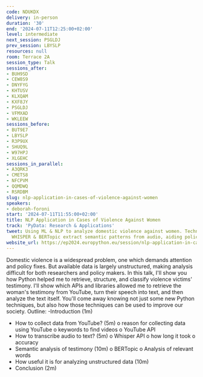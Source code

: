 ```yaml
---
code: NDUKDX
delivery: in-person
duration: '30'
end: '2024-07-11T12:25:00+02:00'
level: intermediate
next_session: PSGLDJ
prev_session: LBYSLP
resources: null
room: Terrace 2A
session_type: Talk
sessions_after:
- BUH9SD
- CEW8S9
- DNYFYG
- KHTUSV
- KLXQAM
- KXF8JY
- PSGLDJ
- VFMXAD
- WKLEEW
sessions_before:
- BUT9E7
- LBYSLP
- R3P9UX
- SHUQ9L
- W97HPJ
- XLGEHC
sessions_in_parallel:
- A3QRK3
- CMETS8
- NFCPVM
- QQMDWQ
- RSRDBM
slug: nlp-application-in-cases-of-violence-against-women
speakers:
- deborah-foroni
start: '2024-07-11T11:55:00+02:00'
title: NLP Application in Cases of Violence Against Women
track: 'PyData: Research & Applications'
tweet: Using ML & NLP to analyze domestic violence against women. Techniques like
  WHISPER & BERTopic extract semantic patterns from audio, aiding policy-making
website_url: https://ep2024.europython.eu/session/nlp-application-in-cases-of-violence-against-women
---
```


Domestic violence is a widespread problem, one which demands attention and policy fixes. But available data is largely unstructured, making analysis difficult for both researchers and policy makers. In this talk, I'll show you how Python helped me to retrieve, structure, and classify violence victims' testimony. I'll show which APIs and libraries allowed me to retrieve the woman's testimony from YouTube, turn their speech into text, and then analyze the text itself. You'll come away knowing not just some new Python techniques, but also how those techniques can be used to improve our society.
Outline:
-Introduction (1m)
- How to collect data from YouTube? (5m)
     o   reason for collecting data using YouTube
     o   keywords to find videos
     o   YouTube API
- How to transcribe audio to text? (5m)
    o   Whisper API
   o   how long it took
   o   accuracy
- Semantic analysis of testimony (10m)
  o   BERTopic
  o   Analysis of relevant words
- How useful it is for analyzing unstructured data (10m)
- Conclusion (2m)
